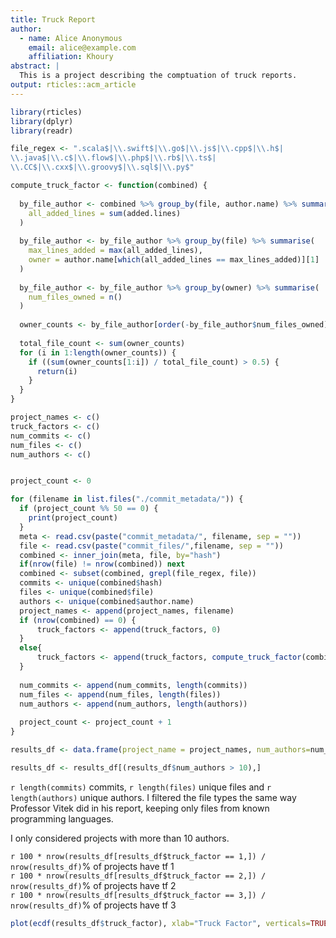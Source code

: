 ```yaml
--- 
title: Truck Report
author:
  - name: Alice Anonymous
    email: alice@example.com
    affiliation: Khoury
abstract: |
  This is a project describing the comptuation of truck reports.
output: rticles::acm_article
---
```


```r
library(rticles)
library(dplyr)
library(readr)
```



```r

file_regex <- ".scala$|\\.swift$|\\.go$|\\.js$|\\.cpp$|\\.h$|
\\.java$|\\.c$|\\.flow$|\\.php$|\\.rb$|\\.ts$|
\\.CC$|\\.cxx$|\\.groovy$|\\.sql$|\\.py$"

compute_truck_factor <- function(combined) {
  
  by_file_author <- combined %>% group_by(file, author.name) %>% summarise(
    all_added_lines = sum(added.lines)
  )
  
  by_file_author <- by_file_author %>% group_by(file) %>% summarise(
    max_lines_added = max(all_added_lines),
    owner = author.name[which(all_added_lines == max_lines_added)][1]
  )
  
  by_file_author <- by_file_author %>% group_by(owner) %>% summarise(
    num_files_owned = n()
  )
  
  owner_counts <- by_file_author[order(-by_file_author$num_files_owned),]$num_files_owned
  
  total_file_count <- sum(owner_counts)
  for (i in 1:length(owner_counts)) {
    if ((sum(owner_counts[1:i]) / total_file_count) > 0.5) {
      return(i)
    }
  }
}

```



```r
project_names <- c()
truck_factors <- c()
num_commits <- c()
num_files <- c()
num_authors <- c()


project_count <- 0

for (filename in list.files("./commit_metadata/")) {
  if (project_count %% 50 == 0) {
    print(project_count)
  }
  meta <- read.csv(paste("commit_metadata/", filename, sep = ""))
  file <- read.csv(paste("commit_files/",filename, sep = ""))
  combined <- inner_join(meta, file, by="hash") 
  if(nrow(file) != nrow(combined)) next
  combined <- subset(combined, grepl(file_regex, file))
  commits <- unique(combined$hash)
  files <- unique(combined$file)
  authors <- unique(combined$author.name)
  project_names <- append(project_names, filename)
  if (nrow(combined) == 0) {
      truck_factors <- append(truck_factors, 0)
  }
  else{
      truck_factors <- append(truck_factors, compute_truck_factor(combined))
  }
  
  num_commits <- append(num_commits, length(commits))
  num_files <- append(num_files, length(files))
  num_authors <- append(num_authors, length(authors))
  
  project_count <- project_count + 1
}

```



```r

results_df <- data.frame(project_name = project_names, num_authors=num_authors, num_files=num_files, num_commits=num_commits, truck_factor=truck_factors)

results_df <- results_df[(results_df$num_authors > 10),]

```


`r length(commits)` commits, `r length(files)` unique files and `r length(authors)` unique authors. I filtered the file types the same way Professor Vitek did in his report, keeping only files from known programming languages.

I only considered projects with more than 10 authors.

`r 100 * nrow(results_df[results_df$truck_factor == 1,]) / nrow(results_df)`% of projects have tf 1  
`r 100 * nrow(results_df[results_df$truck_factor == 2,]) / nrow(results_df)`% of projects have tf 2  
`r 100 * nrow(results_df[results_df$truck_factor == 3,]) / nrow(results_df)`% of projects have tf 3

```r


plot(ecdf(results_df$truck_factor), xlab="Truck Factor", verticals=TRUE, do.points=FALSE, col.01line = NULL, xlim=c(1,10))


```



